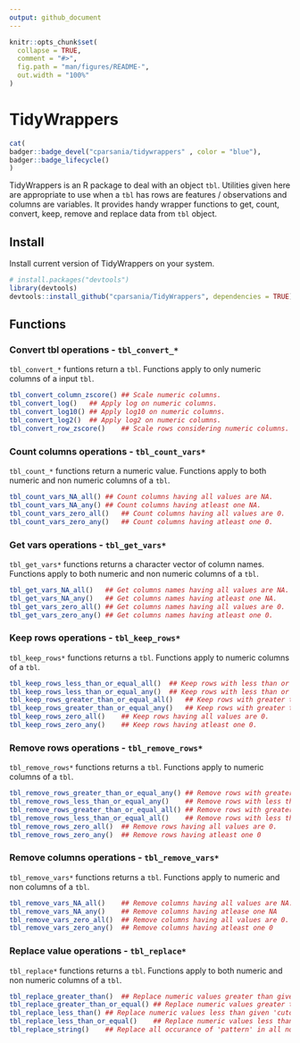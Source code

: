 ```yaml
---
output: github_document
---
```


<!-- README.md is generated from README.Rmd. Please edit that file -->

```r
knitr::opts_chunk$set(
  collapse = TRUE,
  comment = "#>",
  fig.path = "man/figures/README-",
  out.width = "100%"
)
```

# TidyWrappers 

<!-- badges: start -->
```r
cat(
badger::badge_devel("cparsania/tidywrappers" , color = "blue"),
badger::badge_lifecycle()
)

```

<!-- badges: end -->

TidyWrappers is an R package to deal with an object `tbl`. Utilities given here are appropriate to use when a `tbl` has rows are features / observations and columns are variables. It provides handy wrapper functions to get, count, convert, keep, remove and replace data from `tbl` object.  


## Install

Install current version of TidyWrappers on your system.

```r
# install.packages("devtools")
library(devtools)
devtools::install_github("cparsania/TidyWrappers", dependencies = TRUE)

```


## Functions 

### Convert tbl operations  - `tbl_convert_*`

`tbl_convert_*` funtions return a `tbl`. Functions apply to only numeric columns of a input `tbl`.

```r
tbl_convert_column_zscore()	## Scale numeric columns. 
tbl_convert_log()	## Apply log on numeric columns.
tbl_convert_log10()	## Apply log10 on numeric columns.
tbl_convert_log2()	## Apply log2 on numeric columns.
tbl_convert_row_zscore()	## Scale rows considering numeric columns.
```
### Count columns operations - `tbl_count_vars*`

`tbl_count_*` functions return a numeric value. Functions apply to both numeric and non numeric columns of a `tbl`.

```r
tbl_count_vars_NA_all()	## Count columns having all values are NA.
tbl_count_vars_NA_any()	## Count columns having atleast one NA.
tbl_count_vars_zero_all()	## Count columns having all values are 0.
tbl_count_vars_zero_any()	## Count columns having atleast one 0.
```

### Get vars operations - `tbl_get_vars*`

`tbl_get_vars*` functions returns a character vector of column names. Functions apply to both numeric and non numeric columns of a `tbl`.

```r
tbl_get_vars_NA_all()	## Get columns names having all values are NA.
tbl_get_vars_NA_any()	## Get columns names having atleast one NA.
tbl_get_vars_zero_all()	## Get columns names having all values are 0.
tbl_get_vars_zero_any()	## Get columns names having atleast one 0.
```
### Keep rows operations - `tbl_keep_rows*`

`tbl_keep_rows*` functions returns a `tbl`. Functions apply to numeric columns of a `tbl`.

```r
tbl_keep_rows_less_than_or_equal_all()	## Keep rows with less than or equal 'cutoff' in all numeric columns.
tbl_keep_rows_less_than_or_equal_any()	## Keep rows with less than or equal 'cutoff' in any numeric column.
tbl_keep_rows_greater_than_or_equal_all()	## Keep rows with greater than or equal 'cutoff' in all numeric columns.
tbl_keep_rows_greater_than_or_equal_any()	## Keep rows with greater than or equal 'cutoff' in any numeric column.
tbl_keep_rows_zero_all()	## Keep rows having all values are 0.
tbl_keep_rows_zero_any()	## Keep rows having atleast one 0.
```

### Remove rows operations - `tbl_remove_rows*`

`tbl_remove_rows*` functions returns a `tbl`. Functions apply to numeric columns of a `tbl`.

```r
tbl_remove_rows_greater_than_or_equal_any()	## Remove rows with greater than or equal 'cutoff' in any numeric column.
tbl_remove_rows_less_than_or_equal_any()	## Remove rows with less than or equal 'cutoff' in any numeric column.
tbl_remove_rows_greater_than_or_equal_all()	## Remove rows with greater than or equal 'cutoff' in all numeric column.
tbl_remove_rows_less_than_or_equal_all()	## Remove rows with less than or equal 'cutoff' in all numeric column.
tbl_remove_rows_zero_all()	## Remove rows having all values are 0.
tbl_remove_rows_zero_any()	## Remove rows having atleast one 0
```

### Remove columns operations - `tbl_remove_vars*`

`tbl_remove_vars*` functions returns a `tbl`. Functions apply to numeric and non columns of a `tbl`.

```r
tbl_remove_vars_NA_all()	## Remove columns having all values are NA.
tbl_remove_vars_NA_any()	## Remove columns having atlease one NA
tbl_remove_vars_zero_all()	## Remove columns having all values are 0.
tbl_remove_vars_zero_any()	## Remove columns having atleast one 0
```

### Replace value operations - `tbl_replace*`

`tbl_replace*` functions returns a `tbl`. Functions apply to both numeric and non numeric columns of a `tbl`.

``` r
tbl_replace_greater_than()	## Replace numeric values greater than given 'cutoff'.
tbl_replace_greater_than_or_equal()	## Replace numeric values greater than or equal to given 'cutoff'.
tbl_replace_less_than()	## Replace numeric values less than given 'cutoff'.
tbl_replace_less_than_or_equal()	## Replace numeric values less than or equal given 'cutoff'.
tbl_replace_string()	## Replace all occurance of 'pattern' in all non numeric columns. Wrapper around 'stringr::str_replace_all()'.


```


